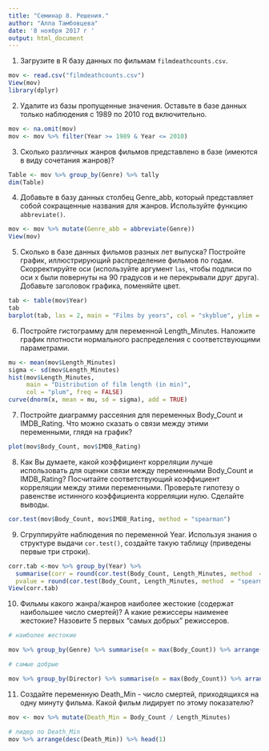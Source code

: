```yaml
---
title: "Семинар 8. Решения."
author: "Алла Тамбовцева"
date: '8 ноября 2017 г '
output: html_document
---
```


1.  Загрузите в R базу данных по фильмам `filmdeathcounts.csv`.

```r
mov <- read.csv("filmdeathcounts.csv")
View(mov)
library(dplyr)
```

2.  Удалите из базы пропущенные значения. Оставьте в базе данных только наблюдения с 1989 по 2010 год включительно.

```r
mov <- na.omit(mov)
mov <- mov %>% filter(Year >= 1989 & Year <= 2010)
```

3.  Сколько различных жанров фильмов представлено в базе (имеются в виду сочетания жанров)?

```r
Table <- mov %>% group_by(Genre) %>% tally
dim(Table)
```

4. Добавьте в базу данных столбец Genre\_abb, который представляет собой сокращенные названия для жанров. Используйте функцию `abbreviate()`.

```r
mov <- mov %>% mutate(Genre_abb = abbreviate(Genre))
View(mov)
```

5. Сколько в базе данных фильмов разных лет выпуска? Постройте график, иллюстрирующий распределение фильмов по годам. Скорректируйте оси (используйте аргумент `las`, чтобы подписи по оси x были повернуты на 90 градусов и не перекрывали друг друга). Добавьте заголовок графика, поменяйте цвет.

```r
tab <- table(mov$Year)
tab
barplot(tab, las = 2, main = "Films by years", col = "skyblue", ylim = c(0, 50))
```

6. Постройте гистограмму для переменной Length\_Minutes. Наложите график плотности нормального распределения с соответствующими параметрами.

```r
mu <- mean(mov$Length_Minutes)
sigma <- sd(mov$Length_Minutes)
hist(mov$Length_Minutes, 
     main = "Distribution of film length (in min)", 
     col = "plum", freq = FALSE)
curve(dnorm(x, mean = mu, sd = sigma), add = TRUE)
```

7. Постройте диаграмму рассеяния для переменных Body\_Count и IMDB\_Rating. Что можно сказать о связи между этими переменными, глядя на график?

```r
plot(mov$Body_Count, mov$IMDB_Rating)
```

8. Как Вы думаете, какой коэффициент корреляции лучше использовать для оценки связи между переменными Body\_Count и IMDB\_Rating? Посчитайте соответствующий коэффициент корреляции между этими переменными. Проверьте гипотезу о равенстве истинного коэффициента корреляции нулю. Сделайте выводы.

```r
cor.test(mov$Body_Count, mov$IMDB_Rating, method = "spearman")
```

9. Сгруппируйте наблюдения по переменной Year. Используя знания о структуре выдачи `cor.test()`, создайте такую таблицу (приведены первые три строки).

```r
corr.tab <-mov %>% group_by(Year) %>% 
  summarise(corr = round(cor.test(Body_Count, Length_Minutes, method  = "spearman")$estimate, 2),
  pvalue = round(cor.test(Body_Count, Length_Minutes, method  = "spearman")$p.value, 3))
View(corr.tab)
```

10. Фильмы какого жанра/жанров наиболее жестокие (содержат наибольшее число смертей)? А какие режиссеры наименее жестокие? Назовите 5 первых "самых добрых" режиссеров.

```r
# наиболее жестокие

mov %>% group_by(Genre) %>% summarise(m = max(Body_Count)) %>% arrange(desc(m))

# самые добрые

mov %>% group_by(Director) %>% summarise(m = max(Body_Count)) %>% arrange(m) %>% head(5)
```

11. Создайте переменную Death\_Min - число смертей, приходящихся на одну минуту фильма. Какой фильм лидирует по этому показателю?

```r
mov <- mov %>% mutate(Death_Min = Body_Count / Length_Minutes)

# лидер по Death_Min
mov %>% arrange(desc(Death_Min)) %>% head(1) 
```
